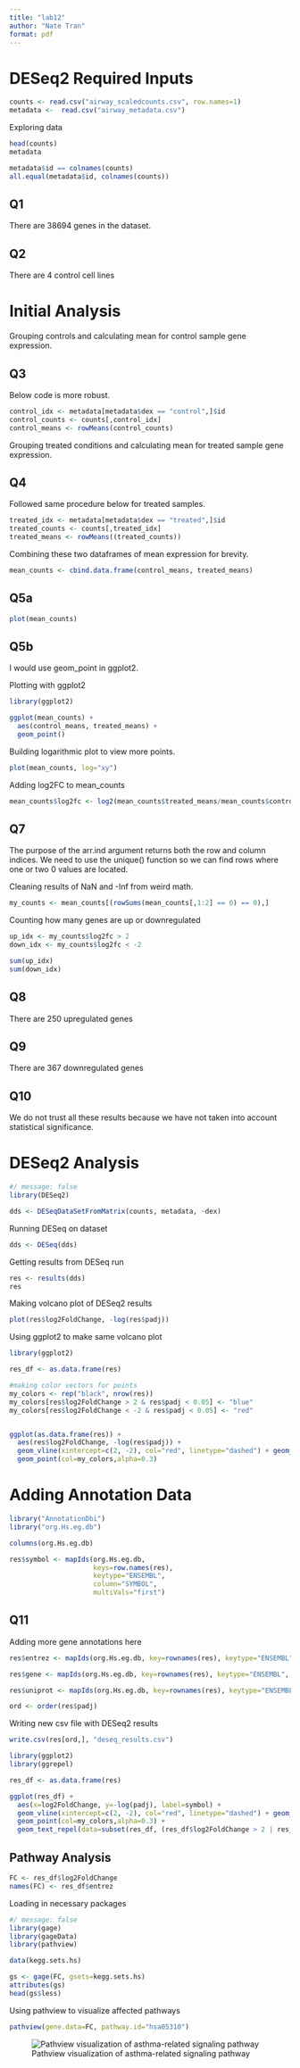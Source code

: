 ```yaml
---
title: "lab12"
author: "Nate Tran"
format: pdf
---
```


# DESeq2 Required Inputs

```r
counts <- read.csv("airway_scaledcounts.csv", row.names=1)
metadata <-  read.csv("airway_metadata.csv")
```

Exploring data

```r
head(counts)
metadata
```

```r
metadata$id == colnames(counts)
all.equal(metadata$id, colnames(counts))
```

## Q1

There are 38694 genes in the dataset.

## Q2

There are 4 control cell lines

# Initial Analysis

Grouping controls and calculating mean for control sample gene expression.

## Q3

Below code is more robust.

```r
control_idx <- metadata[metadata$dex == "control",]$id
control_counts <- counts[,control_idx]
control_means <- rowMeans(control_counts)
```

Grouping treated conditions and calculating mean for treated sample gene expression.

## Q4

Followed same procedure below for treated samples.

```r
treated_idx <- metadata[metadata$dex == "treated",]$id
treated_counts <- counts[,treated_idx]
treated_means <- rowMeans((treated_counts))
```

Combining these two dataframes of mean expression for brevity.

```r
mean_counts <- cbind.data.frame(control_means, treated_means)
```

## Q5a

```r
plot(mean_counts)
```

## Q5b

I would use geom_point in ggplot2.

Plotting with ggplot2

```r
library(ggplot2)

ggplot(mean_counts) +
  aes(control_means, treated_means) +
  geom_point()
```

Building logarithmic plot to view more points.

```r
plot(mean_counts, log="xy")
```

Adding log2FC to mean_counts

```r
mean_counts$log2fc <- log2(mean_counts$treated_means/mean_counts$control_means)
```

## Q7

The purpose of the arr.ind argument returns both the row and column indices. We need to use the unique() function so we can find rows where one or two 0 values are located.

Cleaning results of NaN and -Inf from weird math.

```r
my_counts <- mean_counts[(rowSums(mean_counts[,1:2] == 0) == 0),]
```

Counting how many genes are up or downregulated

```r
up_idx <- my_counts$log2fc > 2
down_idx <- my_counts$log2fc < -2

sum(up_idx)
sum(down_idx)
```

## Q8

There are 250 upregulated genes

## Q9

There are 367 downregulated genes

## Q10

We do not trust all these results because we have not taken into account statistical significance.

# DESeq2 Analysis

```r
#/ message: false
library(DESeq2)

dds <- DESeqDataSetFromMatrix(counts, metadata, ~dex)
```

Running DESeq on dataset

```r
dds <- DESeq(dds)
```

Getting results from DESeq run

```r
res <- results(dds)
res
```

Making volcano plot of DESeq2 results

```r
plot(res$log2FoldChange, -log(res$padj))
```

Using ggplot2 to make same volcano plot

```r
library(ggplot2)

res_df <- as.data.frame(res)

#making color vectors for points
my_colors <- rep("black", nrow(res))
my_colors[res$log2FoldChange > 2 & res$padj < 0.05] <- "blue"
my_colors[res$log2FoldChange < -2 & res$padj < 0.05] <- "red"


ggplot(as.data.frame(res)) +
  aes(res$log2FoldChange, -log(res$padj)) +
  geom_vline(xintercept=c(2, -2), col="red", linetype="dashed") + geom_hline(yintercept=2.9957, col="red", linetype="dashed") +
  geom_point(col=my_colors,alpha=0.3)
```

# Adding Annotation Data

```r
library("AnnotationDbi")
library("org.Hs.eg.db")

columns(org.Hs.eg.db)
```

```r
res$symbol <- mapIds(org.Hs.eg.db,
                     keys=row.names(res),
                     keytype="ENSEMBL",
                     column="SYMBOL", 
                     multiVals="first")
```

## Q11

Adding more gene annotations here

```r
res$entrez <- mapIds(org.Hs.eg.db, key=rownames(res), keytype="ENSEMBL", column="ENTREZID", multiVals= "first")

res$gene <- mapIds(org.Hs.eg.db, key=rownames(res), keytype="ENSEMBL", column="GENENAME", multiVals= "first")

res$uniprot <- mapIds(org.Hs.eg.db, key=rownames(res), keytype="ENSEMBL", column="GENENAME", multiVals= "first")
```

```r
ord <- order(res$padj)
```

Writing new csv file with DESeq2 results

```r
write.csv(res[ord,], "deseq_results.csv")
```

```r
library(ggplot2)
library(ggrepel)

res_df <- as.data.frame(res)

ggplot(res_df) +
  aes(x=log2FoldChange, y=-log(padj), label=symbol) +
  geom_vline(xintercept=c(2, -2), col="red", linetype="dashed") + geom_hline(yintercept=2.9957, col="red", linetype="dashed") +
  geom_point(col=my_colors,alpha=0.3) +
  geom_text_repel(data=subset(res_df, (res_df$log2FoldChange > 2 | res_df$log2FoldChange < -2) & res_df$padj < 0.05), max.overlaps = 30)
```

## Pathway Analysis

```r
FC <- res_df$log2FoldChange
names(FC) <- res_df$entrez
```

Loading in necessary packages

```r
#/ message: false
library(gage)
library(gageData)
library(pathview)
```

```r
data(kegg.sets.hs)

gs <- gage(FC, gsets=kegg.sets.hs)
attributes(gs)
head(gs$less)
```

Using pathview to visualize affected pathways

```r
pathview(gene.data=FC, pathway.id="hsa05310")
```

![Pathview visualization of asthma-related signaling pathway](hsa05310.pathview.png)


